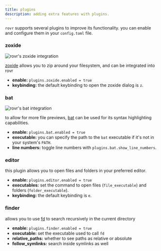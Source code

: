 ```yaml
---
title: plugins
description: adding extra features with plugins.
---
```


`rovr` supports several plugins to improve its functionality. you can enable and configure them in your `config.toml` file.

### zoxide

<img
  src="https://github.com/NSPC911/rovr/blob/master/img/0.0.0.4/rovr_zoxide.png"
  alt="rovr's zoxide integration"
/>

[zoxide](https://github.com/ajeetdsouza/zoxide) allows you to zip around your filesystem, and can be integrated into rovr

- **enable:** `plugins.zoxide.enabled = true`
- **keybinding:** the default keybinding to open the zoxide dialog is `z`.

### bat

<img
  src="https://github.com/NSPC911/rovr/blob/master/img/0.0.0.4/rovr_with_bat.png"
  alt="rovr's bat integration"
/>

to allow for more file previews, [bat](https://github.com/sharkdp/bat) can be used for its syntax highlighting capabilities.

- **enable:** `plugins.bat.enabled = true`
- **executable:** you can specify the path to the `bat` executable if it's not in your system's `PATH`.
- **line numbers:** toggle line numbers with `plugins.bat.show_line_numbers`.

### editor

this plugin allows you to open files and folders in your preferred editor.

- **enable:** `plugins.editor.enabled = true`
- **executables:** set the command to open files (`file_executable`) and folders (`folder_executable`).
- **keybinding:** the default keybinding is `e`.

### finder

allows you to use [fd](https://github.com/sharkdp/fd) to search recursively in the current directory

- **enable:** `plugins.finder.enabled = true`
- **executable:** set the executable used to call `fd`
- **relative_paths:** whether to see paths as relative or absolute
- **follow_symlinks:** search inside symlinks as well
